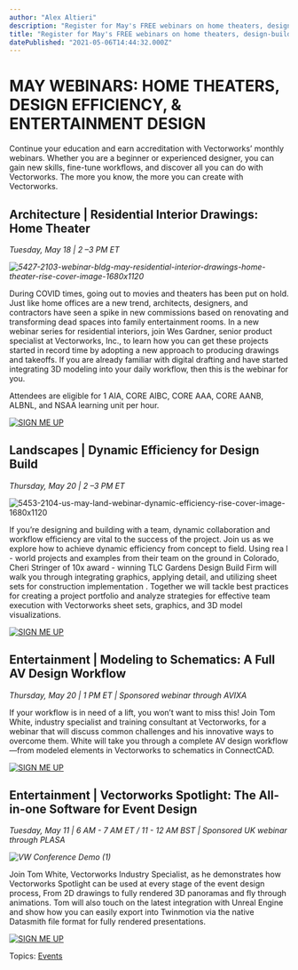```yaml
---
author: "Alex Altieri"
description: "Register for May's FREE webinars on home theaters, design-build efficiency, AV design, and workflows in Vectorworks Spotlight."
title: "Register for May's FREE webinars on home theaters, design-build efficiency, AV design, and workflows in Vectorworks Spotlight." 
datePublished: "2021-05-06T14:44:32.000Z"
---
```

# MAY WEBINARS: HOME THEATERS, DESIGN EFFICIENCY, & ENTERTAINMENT DESIGN

Continue your education and earn accreditation with Vectorworks’ monthly webinars. Whether you are a beginner or experienced designer, you can gain new skills, fine-tune workflows, and discover all you can do with Vectorworks. The more you know, the more you can create with Vectorworks.

## Architecture | Residential Interior Drawings: Home Theater

_Tuesday, May 18 | 2 –3 PM ET_

_![5427-2103-webinar-bldg-may-residential-interior-drawings-home-theater-rise-cover-image-1680x1120](https://blog.vectorworks.net/hs-fs/hubfs/Blog%20Images/210506May%20Webinars/5427-2103-webinar-bldg-may-residential-interior-drawings-home-theater-rise-cover-image-1680x1120.png?width=1680&name=5427-2103-webinar-bldg-may-residential-interior-drawings-home-theater-rise-cover-image-1680x1120.png)_

During COVID times, going out to movies and theaters has been put on hold. Just like home offices are a new trend, architects, designers, and contractors have seen a spike in new commissions based on renovating and transforming dead spaces into family entertainment rooms. In a new webinar series for residential interiors, join Wes Gardner, senior product specialist at Vectorworks, Inc., to learn how you can get these projects started in record time by adopting a new approach to producing drawings and takeoffs. If you are already familiar with digital drafting and have started integrating 3D modeling into your daily workflow, then this is the webinar for you.

 Attendees are eligible for 1 AIA, CORE AIBC, CORE AAA, CORE AANB, ALBNL, and NSAA learning unit per hour.

[![SIGN ME UP](https://no-cache.hubspot.com/cta/default/3018241/88b9e7b4-a5c3-401b-8fa9-feb91b1d405e.png)](https://cta-redirect.hubspot.com/cta/redirect/3018241/88b9e7b4-a5c3-401b-8fa9-feb91b1d405e) 

## Landscapes | Dynamic Efficiency for Design Build

_Thursday, May 20 | 2 –3 PM ET_

![5453-2104-us-may-land-webinar-dynamic-efficiency-rise-cover-image-1680x1120](https://blog.vectorworks.net/hs-fs/hubfs/Blog%20Images/210506_May%20Webinars/5453-2104-us-may-land-webinar-dynamic-efficiency-rise-cover-image-1680x1120.png?width=1680&name=5453-2104-us-may-land-webinar-dynamic-efficiency-rise-cover-image-1680x1120.png) 

If you’re designing and building with a team, dynamic collaboration and workflow efficiency are vital to the success of the project. Join us as we explore how to achieve dynamic efficiency from concept to field. Using rea l \- world projects and examples from their team on the ground in Colorado, Cheri Stringer of 10x award \- winning TLC Gardens Design Build Firm will walk you through integrating graphics, applying detail, and utilizing sheet sets for construction implementation . Together we will tackle best practices for creating a project portfolio and analyze strategies for effective team execution with Vectorworks sheet sets, graphics, and 3D model visualizations. 

[![SIGN ME UP](https://no-cache.hubspot.com/cta/default/3018241/6efe5844-31fa-4632-8735-4dd87defaf6d.png)](https://cta-redirect.hubspot.com/cta/redirect/3018241/6efe5844-31fa-4632-8735-4dd87defaf6d) 

## Entertainment | Modeling to Schematics: A Full AV Design Workflow

_Thursday, May 20 | 1 PM ET | Sponsored webinar through AVIXA_ 

 If your workflow is in need of a lift, you won’t want to miss this! Join Tom White, industry specialist and training consultant at Vectorworks, for a webinar that will discuss common challenges and his innovative ways to overcome them. White will take you through a complete AV design workflow —from modeled elements in Vectorworks to schematics in ConnectCAD.

[![SIGN ME UP](https://no-cache.hubspot.com/cta/default/3018241/588f0655-d845-4331-b0e3-fb2a94d9ac9c.png)](https://cta-redirect.hubspot.com/cta/redirect/3018241/588f0655-d845-4331-b0e3-fb2a94d9ac9c) 

## Entertainment | Vectorworks Spotlight: The All-in-one Software for Event Design

_Tuesday, May 11 | 6 AM - 7 AM ET / 11 - 12 AM BST | Sponsored UK webinar through PLASA_ 

_![VW Conference Demo (1)](https://blog.vectorworks.net/hs-fs/hubfs/Blog%20Images/210506May%20Webinars/VW%20Conference%20Demo%20(1).gif?width=1696&name=VW%20Conference%20Demo%20(1).gif)_ 

Join Tom White, Vectorworks Industry Specialist, as he demonstrates how Vectorworks Spotlight can be used at every stage of the event design process, From 2D drawings to fully rendered 3D panoramas and fly through animations. Tom will also touch on the latest integration with Unreal Engine and show how you can easily export into Twinmotion via the native Datasmith file format for fully rendered presentations.

[![SIGN ME UP](https://no-cache.hubspot.com/cta/default/3018241/beeb4803-7478-4097-983e-432510225030.png)](https://cta-redirect.hubspot.com/cta/redirect/3018241/beeb4803-7478-4097-983e-432510225030) 

 Topics: [Events](https://blog.vectorworks.net/topic/events) 

 